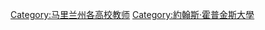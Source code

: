 {{Commonscat|Johns Hopkins University faculty}}

[[Category:马里兰州各高校教师‎|Category:马里兰州各高校教师‎]]
[[Category:約翰斯·霍普金斯大學|Category:約翰斯·霍普金斯大學]]